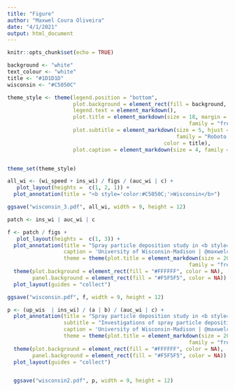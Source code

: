 ```yaml
---
title: "Figure"
author: "Maxwel Coura Oliveira"
date: "4/1/2021"
output: html_document
--- 
```


```r
knitr::opts_chunk$set(echo = TRUE)
```







```r
background <- "white"
text_colour <- "white"
title <- "#1D1D1D"
wisconsin <- "#C5050C"

theme_style <- theme(legend.position = "bottom",
                     plot.background = element_rect(fill = background, color = NA),
                     legend.text = element_markdown(),
                     plot.title = element_markdown(size = 18, margin = margin(3, 0, 3, 0),
                                                          family = "fredoka"),
                     plot.subtitle = element_markdown(size = 5, hjust = 0,
                                                      family = "Roboto Condensed",
                                                  color = title),
                     plot.caption = element_markdown(size = 4, family = "lobster"))


theme_set(theme_style)
```


```r
all_wi <- (wi_speed + ins_wi) / figs / (auc_wi | c) +
   plot_layout(heights =  c(1, 2, 1)) +
  plot_annotation(title = "<b style='color:#C5050C;'>Wisconsin</b>")

ggsave("wisconsin_3.pdf", all_wi, width = 9, height = 12)
```



```r
patch <- ins_wi | auc_wi | c

f <- patch / figs +
   plot_layout(heights =  c(1, 3)) +
  plot_annotation(title = "Spray particle deposition study in <b style='color:#C5050C;'>Wisconsin</b>",
                  caption = 'University of Wisconsin-Madison | @maxwelco',
                  theme = theme(plot.title = element_markdown(size = 20, margin = margin(3, 0, 3, 0),
                                                          family = "fredoka"))) &
  theme(plot.background = element_rect(fill = "#FFFFFF", color = NA),
        panel.background = element_rect(fill = "#F5F5F5", color = NA)) &
  plot_layout(guides = "collect")

ggsave("wisconsin.pdf", f, width = 9, height = 12)
```





```r
p <- (up_wis  | ins_wi) / (a | b) / (auc_wi | c) +
  plot_annotation(title = "Spray particle deposition study in <b style='color:#C5050C;'>Wisconsin</b>",
                  subtitle = "Investigations of spray particle deposition at upwind, inswath and downwind. <b style='color:#0479a8;'>ANOVA</b> was perfomed for spray particle deposition at upwind and <br>inswath, and a <b style='color:#0479a8;'>Linear Model</b> was used to predict pray particle deposition with distance at downwind. Hooded sprayer makes a bigger <br>difference on spray particle deposition, followed by nozzle and drift reduction agent.",
                  caption = 'University of Wisconsin-Madison | @maxwelco',
                  theme = theme(plot.title = element_markdown(size = 20, margin = margin(3, 0, 3, 0),
                                                          family = "fredoka"))) &
  theme(plot.background = element_rect(fill = "#FFFFFF", color = NA),
        panel.background = element_rect(fill = "#F5F5F5", color = NA)) &
  plot_layout(guides = "collect")


  ggsave("wisconsin2.pdf", p, width = 9, height = 12)
```



